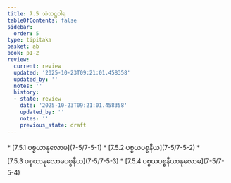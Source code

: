 ```yaml
---
title: 7.5 သံသဋ္ဌဝါရ
tableOfContents: false
sidebar:
  order: 5
type: tipitaka
basket: ab
book: p1-2
review:
  current: review
  updated: '2025-10-23T09:21:01.458358'
  updated_by: ''
  notes: ''
  history:
  - state: review
    date: '2025-10-23T09:21:01.458358'
    updated_by: ''
    notes: ''
    previous_state: draft
---
```



<ReviewStatus review={frontmatter.review} showDetails={true} />

<HypothesisAnnotation frontmatter={frontmatter} />

<DynamicBreadcrumb />



<TableOfContents book="p1-2" section="7.5">
* [7.5.1 ပစ္စယာနုလောမ](7-5/7-5-1)
* [7.5.2 ပစ္စယပစ္စနီယ](7-5/7-5-2)
* [7.5.3 ပစ္စယာနုလောမပစ္စနီယ](7-5/7-5-3)
* [7.5.4 ပစ္စယပစ္စနီယာနုလောမ](7-5/7-5-4)
</TableOfContents>